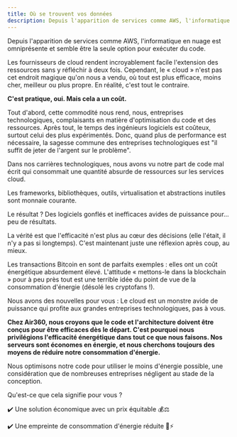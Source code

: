 ```yaml
---
title: Où se trouvent vos données
description: Depuis l'apparition de services comme AWS, l'informatique en nuage est omniprésente et semble être la seule option pour exécuter du code. Les fournisseurs de cloud rendent incroyablement facile l'extension des ressources sans y réfléchir à deux fois.
---
```


Depuis l'apparition de services comme AWS, l'informatique en nuage est omniprésente et semble être la seule option pour exécuter du code.

Les fournisseurs de cloud rendent incroyablement facile l'extension des ressources sans y réfléchir à deux fois. Cependant, le « cloud » n'est pas cet endroit magique qu'on nous a vendu, où tout est plus efficace, moins cher, meilleur ou plus propre. En réalité, c'est tout le contraire.

<b>C'est pratique, oui. Mais cela a un coût.</b>

Tout d'abord, cette commodité nous rend, nous, entreprises technologiques, complaisants en matière d'optimisation du code et des ressources. Après tout, le temps des ingénieurs logiciels est coûteux, surtout celui des plus expérimentés. Donc, quand plus de performance est nécessaire, la sagesse commune des entreprises technologiques est "il suffit de jeter de l'argent sur le problème".

Dans nos carrières technologiques, nous avons vu notre part de code mal écrit qui consommait une quantité absurde de ressources sur les services cloud.

Les frameworks, bibliothèques, outils, virtualisation et abstractions inutiles sont monnaie courante.

Le résultat ? Des logiciels gonflés et inefficaces avides de puissance pour... peu de résultats.

La vérité est que l'efficacité n'est plus au cœur des décisions (elle l'était, il n'y a pas si longtemps). C'est maintenant juste une réflexion après coup, au mieux.

Les transactions Bitcoin en sont de parfaits exemples : elles ont un coût énergétique absurdement élevé. L'attitude « mettons-le dans la blockchain » pour à peu près tout est une terrible idée du point de vue de la consommation d'énergie (désolé les cryptofans !).

Nous avons des nouvelles pour vous : Le cloud est un monstre avide de puissance qui profite aux grandes entreprises technologiques, pas à vous.

<p><b>Chez Air360, nous croyons que le code et l'architecture doivent être conçus pour être efficaces dès le départ. C'est pourquoi nous privilégions l'efficacité énergétique dans tout ce que nous faisons. Nos serveurs sont économes en énergie, et nous cherchons toujours des moyens de réduire notre consommation d'énergie.</b></p>

Nous optimisons notre code pour utiliser le moins d'énergie possible, une considération que de nombreuses entreprises négligent au stade de la conception.

<p className="mt-10">Qu'est-ce que cela signifie pour vous ?</p>

✔️ Une solution économique avec un prix équitable 💰⚖️

✔️ Une empreinte de consommation d'énergie réduite 🌿⚡
